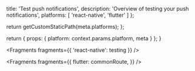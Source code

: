 
  title: 'Test push notifications',
  description: 'Overview of testing your push notifications',
  platforms: [
    'react-native',
    'flutter'
    ]
};

  return getCustomStaticPath(meta.platforms);
};

  return {
    props: {
      platform: context.params.platform,
      meta
    }
  };
}


<Fragments fragments={{ 'react-native': testing }} />


<Fragments
  fragments={{
    flutter: commonRoute,
  }}
/>
